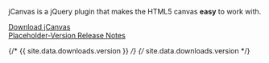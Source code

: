 jCanvas is a jQuery plugin that makes the HTML5 canvas **easy** to work with.

[Download jCanvas](https://www.npmjs.com/package/jcanvas)  
[Placeholder-Version Release Notes](https://github.com/caleb531/jcanvas/releases/tag/Placeholder2)

{/* {{ site.data.downloads.version }} */}
{/* site.data.downloads.version */}